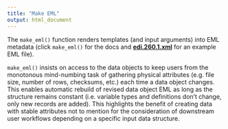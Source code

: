 ```yaml
---
title: "Make EML"
output: html_document
---
```


The `make_eml()` function renders templates (and input arguments) into EML metadata (click `make_eml()` for the docs and [__edi.260.1.xml__](https://drive.google.com/file/d/13TfCqLQ4t6awYvLHdmF5oREPDchfGeCG/view?usp=sharing) for an example EML file).

`make_eml()` insists on access to the data objects to keep users from the monotonous mind-numbing task of gathering physical attributes (e.g. file size, number of rows, checksums, etc.) each time a data object changes. This enables automatic rebuild of revised data object EML as long as the structure remains constant (i.e. variable types and definitions don't change, only new records are added). This highlights the benefit of creating data with stable attributes not to mention for the consideration of downstream user workflows depending on a specific input data structure. 